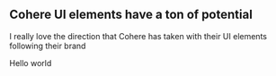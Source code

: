 
## Cohere UI elements have a ton of potential

I really love the direction that Cohere has taken with their UI elements following their brand

<ExampleFrame>
	<CohereButton>Hello world</CohereButton>
</ExampleFrame>
